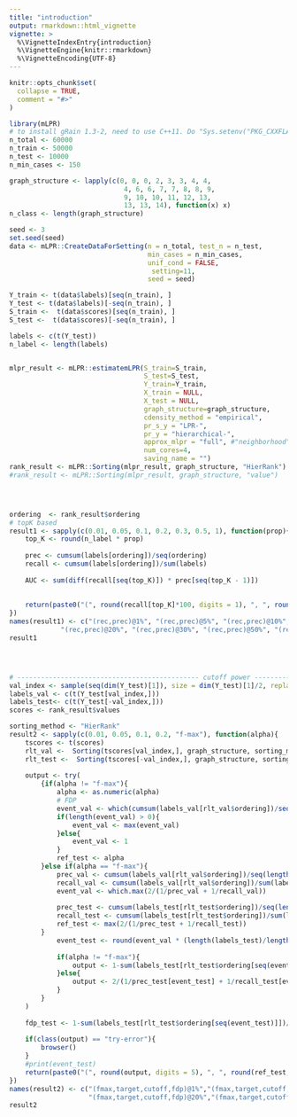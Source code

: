 ```yaml
---
title: "introduction"
output: rmarkdown::html_vignette
vignette: >
  %\VignetteIndexEntry{introduction}
  %\VignetteEngine{knitr::rmarkdown}
  %\VignetteEncoding{UTF-8}
---
```


```r
knitr::opts_chunk$set(
  collapse = TRUE,
  comment = "#>"
)
```

```r
library(mLPR)
# to install gRain 1.3-2, need to use C++11. Do "Sys.setenv("PKG_CXXFLAGS"="-std=c++11")".
n_total <- 60000
n_train <- 50000
n_test <- 10000
n_min_cases <- 150

graph_structure <- lapply(c(0, 0, 0, 2, 3, 3, 4, 4, 
                             4, 6, 6, 7, 7, 8, 8, 9, 
                             9, 10, 10, 11, 12, 13, 
                             13, 13, 14), function(x) x)
n_class <- length(graph_structure)

seed <- 3
set.seed(seed)
data <- mLPR::CreateDataForSetting(n = n_total, test_n = n_test, 
                                   min_cases = n_min_cases, 
                                   unif_cond = FALSE,
                                    setting=11,
                                   seed = seed)

Y_train <- t(data$labels)[seq(n_train), ]
Y_test <- t(data$labels)[-seq(n_train), ]
S_train <-  t(data$scores)[seq(n_train), ]
S_test <-  t(data$scores)[-seq(n_train), ]

labels <- c(t(Y_test))
n_label <- length(labels)


mlpr_result <- mLPR::estimatemLPR(S_train=S_train, 
                                  S_test=S_test, 
                                  Y_train=Y_train, 
                                  X_train = NULL,
                                  X_test = NULL,
                                  graph_structure=graph_structure,
                                  cdensity_method = "empirical",
                                  pr_s_y = "LPR-",
                                  pr_y = "hierarchical-", 
                                  approx_mlpr = "full", #"neighborhood","full"
                                  num_cores=4,
                                  saving_name = "")
rank_result <- mLPR::Sorting(mlpr_result, graph_structure, "HierRank")
#rank_result <- mLPR::Sorting(mlpr_result, graph_structure, "value")




ordering  <- rank_result$ordering
# topK based
result1 <- sapply(c(0.01, 0.05, 0.1, 0.2, 0.3, 0.5, 1), function(prop){
    top_K <- round(n_label * prop)
    
    prec <- cumsum(labels[ordering])/seq(ordering)
    recall <- cumsum(labels[ordering])/sum(labels)
    
    AUC <- sum(diff(recall[seq(top_K)]) * prec[seq(top_K - 1)])
    
    
    return(paste0("(", round(recall[top_K]*100, digits = 1), ", ", round(prec[top_K]*100, digits = 1), ")"))
})
names(result1) <- c("(rec,prec)@1%", "(rec,prec)@5%", "(rec,prec)@10%", 
             "(rec,prec)@20%", "(rec,prec)@30%", "(rec,prec)@50%", "(rec,prec)@100%")
result1




# ---------------------------------------------- cutoff power ---------------------------------------- #
val_index <- sample(seq(dim(Y_test)[1]), size = dim(Y_test)[1]/2, replace = FALSE)
labels_val <- c(t(Y_test[val_index,]))
labels_test<- c(t(Y_test[-val_index,]))
scores <- rank_result$values

sorting_method <- "HierRank"
result2 <- sapply(c(0.01, 0.05, 0.1, 0.2, "f-max"), function(alpha){
    tscores <- t(scores)
    rlt_val <-  Sorting(tscores[val_index,], graph_structure, sorting_method)
    rlt_test <-  Sorting(tscores[-val_index,], graph_structure, sorting_method)
    
    output <- try(
        {if(alpha != "f-max"){
            alpha <- as.numeric(alpha)
            # FDP
            event_val <- which(cumsum(labels_val[rlt_val$ordering])/seq(length(rlt_val$ordering)) >= 1 - alpha)
            if(length(event_val) > 0){
                event_val <- max(event_val)
            }else{
                event_val <- 1
            }
            ref_test <- alpha
        }else if(alpha == "f-max"){
            prec_val <- cumsum(labels_val[rlt_val$ordering])/seq(length(rlt_val$ordering))
            recall_val <- cumsum(labels_val[rlt_val$ordering])/sum(labels_val)
            event_val <- which.max(2/(1/prec_val + 1/recall_val))
            
            prec_test <- cumsum(labels_test[rlt_test$ordering])/seq(length(rlt_test$ordering))
            recall_test <- cumsum(labels_test[rlt_test$ordering])/sum(labels_test)
            ref_test <- max(2/(1/prec_test + 1/recall_test))
        }
            event_test <- round(event_val * (length(labels_test)/length(labels_val)))
            
            if(alpha != "f-max"){
                output <- 1-sum(labels_test[rlt_test$ordering[seq(event_test)]])/event_test
            }else{
                output <- 2/(1/prec_test[event_test] + 1/recall_test[event_test])
            }
        }
    )
    
    fdp_test <- 1-sum(labels_test[rlt_test$ordering[seq(event_test)]])/event_test
    
    if(class(output) == "try-error"){
        browser()
    }
    #print(event_test)
    return(paste0("(", round(output, digits = 5), ", ", round(ref_test, digits = 5), ", ", round(event_test/length(labels_test), digits = 5), ", ", round(fdp_test, digits = 5), ")"))
})
names(result2) <- c("(fmax,target,cutoff,fdp)@1%","(fmax,target,cutoff,fdp)@5%","(fmax,target,cutoff,fdp)@10%",
                    "(fmax,target,cutoff,fdp)@20%","(fmax,target,cutoff,fdp)@fmax")
result2


```
